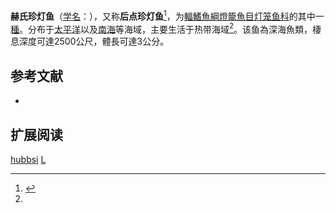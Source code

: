 {{Speciesbox
| name = 赫氏珍灯鱼
| status = NE
| status_system = IUCN3.1
| image = 
| genus = Lampanyctus
| species = hubbsi
| authority = [[Wisner|Wisner]], 1963
| synonyms = *''Lampanyctus septilucis''<br /><small>Beebe, 1932</small>
*''Macrostoma festivum''<br /><small>Tåning, 1928</small>
}}

'''赫氏珍灯鱼'''（[[学名|学名]]：{{lang|la|''Lampanyctus hubbsi''}}），又称'''后点珍灯鱼'''<ref name='id5582'>{{cite web| url =http://www.bioinfo.cn/db05/BjdwSpecies.php?action=view&id=5582| title =后点珍灯鱼| work =中国动物物种编目数据库| publisher =中国科学院微生物研究所| author =中国科学院动物研究所| accessdate =2009-04-11| deadurl =yes| archiveurl =https://web.archive.org/web/20131004214208/http://www.bioinfo.cn/db05/BjdwSpecies.php?action=view&id=5582| archivedate =2013-10-04}}</ref>，为[[輻鰭魚綱|輻鰭魚綱]][[燈籠魚目|燈籠魚目]][[灯笼鱼科|灯笼鱼科]]的其中一[[種|種]]。分布于[[太平洋|太平洋]]以及[[南海|南海]]等海域，主要生活于热带海域<ref name='id5582'/>。该鱼為深海魚類，棲息深度可達2500公尺，體長可達3公分。

== 参考文献 ==

{{Reflist}}
{{refbegin}}
*{{FishBase_species|genus=Lampanyctus|species=hubbsi|year=2012|month=2}}
{{refend}}

== 扩展阅读 ==
{{wikispecies-inline|Lampanyctus hubbsi|赫氏珍灯鱼}}
{{Taxonbar|from=Q3768183}}

[[Category:珍灯鱼属|hubbsi]]
[[Category:1963年描述的魚類|L]]


{{灯笼鱼目小作品}}